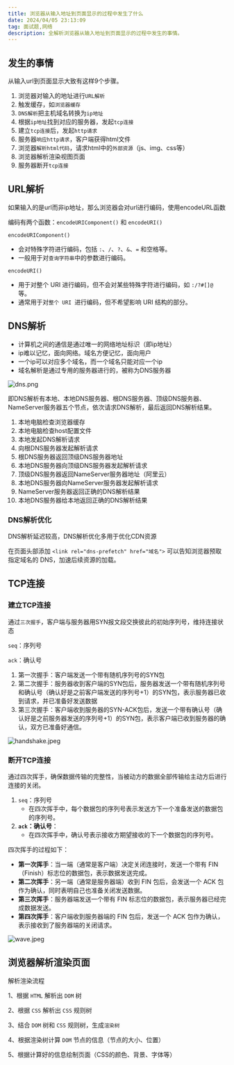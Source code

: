 ```yaml
---
title: 浏览器从输入地址到页面显示的过程中发生了什么
date: 2024/04/05 23:13:09
tag: 面试题,网络
description: 全解析浏览器从输入地址到页面显示的过程中发生的事情。
---
```


## 发生的事情

从输入url到页面显示大致有这样9个步骤。

1. 浏览器对输入的地址进行`URL解析`
2. 触发缓存，如`浏览器缓存`
3. `DNS解析`把主机域名转换为`ip地址`
4. 根据`ip地址`找到对应的服务器，发起`tcp连接`
5. 建立`tcp连接`后，发起`http请求`
6. 服务器`响应http请求`，客户端获得html文件
7. 浏览器`解析html代码`，请求html中的`外部资源`（js、img、css等）
8. 浏览器解析渲染视图页面
9. 服务器断开`tcp连接`

## URL解析

如果输入的是url而非ip地址，那么浏览器会对url进行编码，使用encodeURL函数

编码有两个函数：`encodeURIComponent()` 和 `encodeURI()`

`encodeURIComponent()`

- 会对特殊字符进行编码，包括 `:`、`/`、`?`、`&`、`=` 和空格等。
- 一般用于对`查询字符串`中的参数进行编码。

`encodeURI()`

- 用于对整个 URI 进行编码，但不会对某些特殊字符进行编码，如 `:/?#[]@` 等。
- 通常用于对`整个 URI `进行编码，但不希望影响 URI 结构的部分。

## DNS解析

- 计算机之间的通信是通过唯一的网络地址标识（即ip地址）
- ip难以记忆，面向网络。域名方便记忆，面向用户
- 一个ip可以对应多个域名，而一个域名只能对应一个ip
- 域名解析是通过专用的服务器进行的，被称为DNS服务器

![dns.png](https://images.djdg626.com/images/202404060859303.webp)

即DNS解析有本地、本地DNS服务器、根DNS服务器、顶级DNS服务器、NameServer服务器五个节点，依次请求DNS解析，最后返回DNS解析结果。

1. 本地电脑检查浏览器缓存
2. 本地电脑检查host配置文件
3. 本地发起DNS解析请求
4. 向根DNS服务器发起解析请求
5. 根DNS服务器返回顶级DNS服务器地址
6. 本地DNS服务器向顶级DNS服务器发起解析请求
7. 顶级DNS服务器返回NameServer服务器地址（阿里云）
8. 本地DNS服务器向NameServer服务器发起解析请求
9. NameServer服务器返回正确的DNS解析结果
10. 本地DNS服务器给本地返回正确的DNS解析结果

### DNS解析优化

DNS解析延迟较高，DNS解析优化多用于优化CDN资源

在页面头部添加 `<link rel="dns-prefetch" href="域名">` 可以告知浏览器预取指定域名的 DNS，加速后续资源的加载。

## TCP连接

### 建立TCP连接

通过`三次握手`，客户端与服务器用SYN报文段交换彼此的初始序列号，维持连接状态

`seq`：序列号

`ack`：确认号

1. 第一次握手：客户端发送一个带有随机序列号的SYN包
2. 第二次握手：服务器收到客户端的SYN包后，服务器发送一个带有随机序列号和确认号（确认好是之前客户端发送的序列号+1）的SYN包，表示服务器已收到请求，并已准备好发送数据
3. 第三次握手：客户端收到服务器的SYN-ACK包后，发送一个带有确认号（确认好是之前服务器发送的序列号+1）的SYN包，表示客户端已收到服务器的确认，双方已准备好通信。

![handshake.jpeg](https://images.djdg626.com/images/202404060958662.webp)

### 断开TCP连接

通过四次挥手，确保数据传输的完整性，当被动方的数据全部传输给主动方后进行连接的关闭。

1. `seq`：序列号
   - 在四次挥手中，每个数据包的序列号表示发送方下一个准备发送的数据包的序列号。
2. **`ack`：确认号**：
   - 在四次挥手中，确认号表示接收方期望接收的下一个数据包的序列号。

四次挥手的过程如下：

- **第一次挥手**：当一端（通常是客户端）决定关闭连接时，发送一个带有 FIN（Finish）标志位的数据包，表示数据发送完成。
- **第二次挥手**：另一端（通常是服务器端）收到 FIN 包后，会发送一个 ACK 包作为确认，同时表明自己也准备关闭发送数据。
- **第三次挥手**：服务器端发送一个带有 FIN 标志位的数据包，表示服务器已经完成数据发送。
- **第四次挥手**：客户端收到服务器端的 FIN 包后，发送一个 ACK 包作为确认，表示接收到了服务器端的关闭请求。

![wave.jpeg](https://images.djdg626.com/images/202404060941867.webp)

## 浏览器解析渲染页面

解析渲染流程

1、根据 `HTML` 解析出 `DOM` 树

2、根据 `CSS` 解析出 `CSS` 规则树

3、结合 `DOM` 树和 `CSS` 规则树，生成`渲染树`

4、根据渲染树计算 `DOM` 节点的信息（节点的大小、位置）

5、根据计算好的信息绘制页面（CSS的颜色、背景、字体等）

